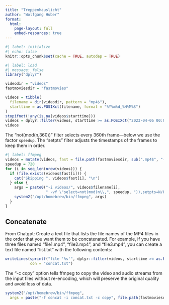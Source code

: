 ```yaml
---
title: "Treppenhauslicht"
author: "Wolfgang Huber"
format: 
  html:
    page-layout: full
    embed-resources: true
---
```


```r
#| label: initialize
#| echo: false
knitr::opts_chunk$set(cache = TRUE, autodep = TRUE)
```

```r
#| label: load
#| message: false
library("dplyr")

videodir = "videos"
fastmoviesdir = "fastmovies"

videos = tibble(
  filename = dir(videodir, pattern = "mp4$"),
  starttime = as.POSIXct(filename, format = "%Y%m%d_%H%M%S")
)
stopifnot(!any(is.na(videos$starttime)))
videos = dplyr::filter(videos, starttime >= as.POSIXct("2023-04-06 00:00"))
videos
```

The "not(mod(n,360))" filter selects every 360th frame---below we use the factor `speedup`.
The "setpts" filter adjusts the timestamps of the frames to keep them in order.

```r
#| label: ffmpeg
videos = mutate(videos, fast = file.path(fastmoviesdir, sub(".mp4$", "-fast.mp4", filename))) 
speedup = 720
for (i in seq_len(nrow(videos))) {
  if (file.exists(videos$fast[i])) {
    cat("Skipping ", videos$fast[i], "\n")
  } else {
    args = paste0("-i videos/", videos$filename[i], 
                  " -vf \"select=not(mod(n\\,", speedup, ")),setpts=N/FRAME_RATE/TB\" -an ", videos$fast[i])
    system2("/opt/homebrew/bin/ffmpeg", args)
  }
}
```

## Concatenate

From Chatgpt: Create a text file that lists the file names of the MP4 files in the order that you want them to be concatenated. For example, if you have three files named "file1.mp4", "file2.mp4", and "file3.mp4", you can create a text file named "list.txt" with the following contents:

```r
writeLines(sprintf("file '%s'", dplyr::filter(videos, starttime >= as.POSIXct("2023-04-07 08:00"))$fast), 
           con = "concat.txt")
```

The "-c copy" option tells ffmpeg to copy the video and audio streams from the input files without re-encoding, which will preserve the original quality and avoid loss of data.

```r
system2("/opt/homebrew/bin/ffmpeg", 
  args = paste("-f concat -i concat.txt -c copy", file.path(fastmoviesdir, "concat-230407--0410.mp4")))
```

